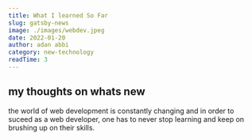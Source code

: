 ```yaml
---
title: What I learned So Far
slug: gatsby-news
image: ./images/webdev.jpeg
date: 2022-01-20
author: adan abbi
category: new-technology
readTime: 3
---
```


## my thoughts on whats new

<p>
  the world of web development is constantly changing and in order to suceed as
  a web developer, one has to never stop learning and keep on brushing up on
  their skills.
</p>
